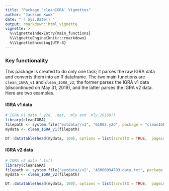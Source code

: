 ```yaml
---
title: "Package 'cleanIGRA' Vignettes"
author: "Jackson Kwok"
date: "`r Sys.Date()`"
output: rmarkdown::html_vignette
vignette: >
  %\VignetteIndexEntry{main_functions}
  %\VignetteEngine{knitr::rmarkdown}
  %\VignetteEncoding{UTF-8}
---
```


### Key functionality 

This package is created to do only one task; it parses the raw IGRA data and converts them into an R dataframe. The two main functions are `clean_IGRA_v1` and `clean_IGRA_v2`; the former parses the IGRA v1 data (discontinued on May 31, 2019), and the latter parses the IGRA v2 data. Here are two examples.


#### IGRA v1 data
```r
# IGRA v1 data (.y2d, .dat, .mly and .mly.201607)
library(cleanIGRA)
filepath <- system.file("extdata//v1", "61902.y2d", package = "cleanIGRA")  
mydata <- clean_IGRA_v1(filepath)
```

```r
DT::datatable(head(mydata, 100), options = list(scrollX = TRUE,  pageLength = 5))  # show results
```


#### IGRA v2 data
```r
# IGRA v2 data (.txt)
library(cleanIGRA)
filepath <- system.file("extdata//v2", "ASM00094703-data.txt", package = "cleanIGRA")
mydata <- clean_IGRA_v2(filepath)
```

```r
DT::datatable(head(mydata, 100), options = list(scrollX = TRUE,  pageLength = 5))  # show results
```
